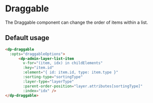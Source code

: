
<Meta
    title="Components/Draggable"
    component={DpDraggable}
/>

# Draggable

The Draggable component can change the order of items within a list.


## Default usage

```html
<dp-draggable
  :opts="draggableOptions">
      <dp-admin-layer-list-item
        v-for="(item, idx) in childElements"
        :key="item.id"
        :element="{ id: item.id, type: item.type }"
        :sorting-type="sortingType"
        :layer-type="layerType"
        :parent-order-position="layer.attributes[sortingType]"
        :index="idx" />
</dp-draggable>
```

